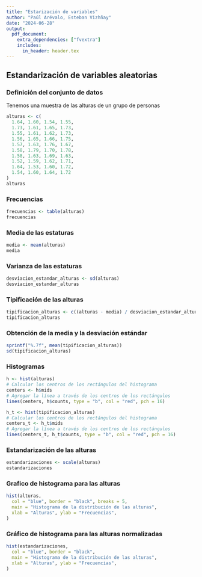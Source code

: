 ```yaml
---
title: "Estarización de variables"
author: "Paúl Arévalo, Esteban Vizhñay"
date: "2024-06-28"
output: 
  pdf_document:
    extra_dependencies: ["fvextra"]
    includes:
      in_header: header.tex
---
```


## Estandarización de variables aleatorias

### Definición del conjunto de datos

Tenemos una muestra de las alturas de un grupo de personas

``` r
alturas <- c(
  1.64, 1.60, 1.54, 1.55,
  1.73, 1.61, 1.65, 1.73,
  1.55, 1.61, 1.62, 1.73,
  1.56, 1.65, 1.66, 1.75,
  1.57, 1.63, 1.76, 1.67,
  1.58, 1.79, 1.70, 1.78,
  1.58, 1.63, 1.69, 1.63,
  1.52, 1.59, 1.62, 1.71,
  1.64, 1.53, 1.60, 1.72,
  1.54, 1.60, 1.64, 1.72
)
alturas
```

### Frecuencias

``` r
frecuencias <- table(alturas)
frecuencias
```

### Media de las estaturas

``` r
media <- mean(alturas)
media
```

### Varianza de las estaturas

``` r
desviacion_estandar_alturas <- sd(alturas)
desviacion_estandar_alturas
```

### Tipificación de las alturas

```r
tipificacion_alturas <- c((alturas - media) / desviacion_estandar_alturas)
tipificacion_alturas
```

### Obtención de la media y la desviación estándar

```r
sprintf("%.7f", mean(tipificacion_alturas))
sd(tipificacion_alturas)
```

### Histogramas

```r
h <- hist(alturas)
# Calcular los centros de los rectángulos del histograma
centers <- h$mids
# Agregar la línea a través de los centros de los rectángulos
lines(centers, h$counts, type = "b", col = "red", pch = 16)
```

```r
h_t <- hist(tipificacion_alturas)
# Calcular los centros de los rectángulos del histograma
centers_t <- h_t$mids
# Agregar la línea a través de los centros de los rectángulos
lines(centers_t, h_t$counts, type = "b", col = "red", pch = 16)
```

### Estandarización de las alturas

``` r
estandarizaciones <- scale(alturas)
estandarizaciones
```

### Grafico de histograma para las alturas

``` r
hist(alturas,
  col = "blue", border = "black", breaks = 5,
  main = "Histograma de la distribución de las alturas",
  xlab = "Alturas", ylab = "Frecuencias",
)
```

### Gráfico de histograma para las alturas normalizadas

``` r
hist(estandarizaciones,
  col = "blue", border = "black",
  main = "Histograma de la distribución de las alturas",
  xlab = "Alturas", ylab = "Frecuencias",
)
```